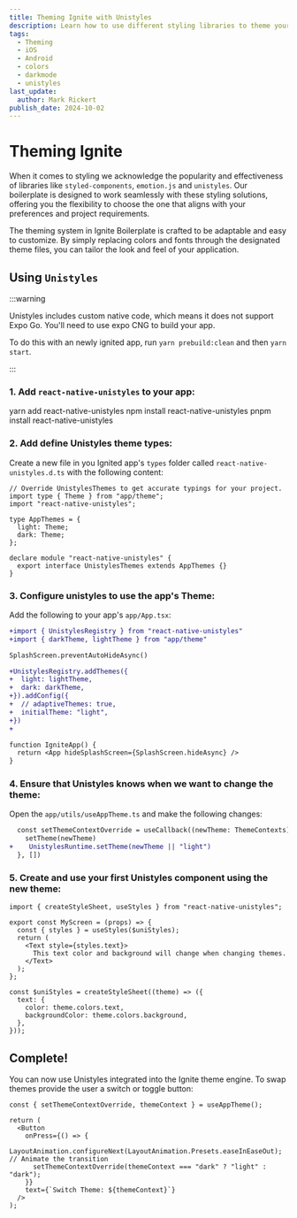 ```yaml
---
title: Theming Ignite with Unistyles
description: Learn how to use different styling libraries to theme your Ignited app!
tags:
  - Theming
  - iOS
  - Android
  - colors
  - darkmode
  - unistyles
last_update:
  author: Mark Rickert
publish_date: 2024-10-02
---
```



# Theming Ignite

When it comes to styling we acknowledge the popularity and effectiveness of libraries like `styled-components`, `emotion.js` and `unistyles`. Our boilerplate is designed to work seamlessly with these styling solutions, offering you the flexibility to choose the one that aligns with your preferences and project requirements.

The theming system in Ignite Boilerplate is crafted to be adaptable and easy to customize. By simply replacing colors and fonts through the designated theme files, you can tailor the look and feel of your application.

## Using `Unistyles`

:::warning

Unistyles includes custom native code, which means it does not support Expo Go. You'll need to use expo CNG to build your app.

To do this with an newly ignited app, run `yarn prebuild:clean` and then `yarn start`.

:::

### 1. Add `react-native-unistyles` to your app:

<Tabs groupId="operating-systems">
  <TabItem value="yarn" label="Yarn">
    <CodeBlock language="bash">yarn add react-native-unistyles</CodeBlock>
  </TabItem>
  <TabItem value="npm" label="npm">
    <CodeBlock language="bash">npm install react-native-unistyles</CodeBlock>
  </TabItem>
  <TabItem value="pnpm" label="pnpm">
    <CodeBlock language="bash">pnpm install react-native-unistyles</CodeBlock>
  </TabItem>
</Tabs>

### 2. Add define Unistyles theme types:

Create a new file in you Ignited app's `types` folder called `react-native-unistyles.d.ts` with the following content:

```tsx
// Override UnistylesThemes to get accurate typings for your project.
import type { Theme } from "app/theme";
import "react-native-unistyles";

type AppThemes = {
  light: Theme;
  dark: Theme;
};

declare module "react-native-unistyles" {
  export interface UnistylesThemes extends AppThemes {}
}
```

### 3. Configure unistyles to use the app's Theme:

Add the following to your app's `app/App.tsx`:

```diff
+import { UnistylesRegistry } from "react-native-unistyles"
+import { darkTheme, lightTheme } from "app/theme"

SplashScreen.preventAutoHideAsync()

+UnistylesRegistry.addThemes({
+  light: lightTheme,
+  dark: darkTheme,
+}).addConfig({
+  // adaptiveThemes: true,
+  initialTheme: "light",
+})
+

function IgniteApp() {
  return <App hideSplashScreen={SplashScreen.hideAsync} />
}
```

### 4. Ensure that Unistyles knows when we want to change the theme:

Open the `app/utils/useAppTheme.ts` and make the following changes:

```diff
  const setThemeContextOverride = useCallback((newTheme: ThemeContexts) => {
    setTheme(newTheme)
+    UnistylesRuntime.setTheme(newTheme || "light")
  }, [])
```

### 5. Create and use your first Unistyles component using the new theme:

```tsx
import { createStyleSheet, useStyles } from "react-native-unistyles";

export const MyScreen = (props) => {
  const { styles } = useStyles($uniStyles);
  return (
    <Text style={styles.text}>
      This text color and background will change when changing themes.
    </Text>
  );
};

const $uniStyles = createStyleSheet((theme) => ({
  text: {
    color: theme.colors.text,
    backgroundColor: theme.colors.background,
  },
}));
```

## Complete!

You can now use Unistyles integrated into the Ignite theme engine. To swap themes provide the user a switch or toggle button:

```tsx
const { setThemeContextOverride, themeContext } = useAppTheme();

return (
  <Button
    onPress={() => {
      LayoutAnimation.configureNext(LayoutAnimation.Presets.easeInEaseOut); // Animate the transition
      setThemeContextOverride(themeContext === "dark" ? "light" : "dark");
    }}
    text={`Switch Theme: ${themeContext}`}
  />
);
```
